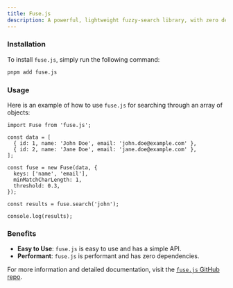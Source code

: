 ```yaml
---
title: Fuse.js
description: A powerful, lightweight fuzzy-search library, with zero dependencies.
---
```


### Installation

To install `fuse.js`, simply run the following command:

```sh title="Terminal"
pnpm add fuse.js
```

### Usage

Here is an example of how to use `fuse.js` for searching through an array of objects:

```tsx title="search.ts"
import Fuse from 'fuse.js';

const data = [
  { id: 1, name: 'John Doe', email: 'john.doe@example.com' },
  { id: 2, name: 'Jane Doe', email: 'jane.doe@example.com' },
];

const fuse = new Fuse(data, {
  keys: ['name', 'email'],
  minMatchCharLength: 1,
  threshold: 0.3,
});

const results = fuse.search('john');

console.log(results);
```

### Benefits

- <Icon icon="check" iconType="solid" /> **Easy to Use**: `fuse.js` is easy to use and has a simple API.
- <Icon icon="check" iconType="solid" /> **Performant**: `fuse.js` is performant and has zero dependencies.

For more information and detailed documentation, visit the [`fuse.js` GitHub repo](https://github.com/krisk/fuse).
